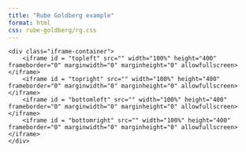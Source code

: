 ```yaml
---
title: "Rube Goldberg example"
format: html
css: rube-goldberg/rg.css
---
```


    <div class="iframe-container">
        <iframe id = "topleft" src="" width="100%" height="400" frameborder="0" marginwidth="0" marginheight="0" allowfullscreen></iframe>
        <iframe id = "topright" src="" width="100%" height="400" frameborder="0" marginwidth="0" marginheight="0" allowfullscreen></iframe>     
        <iframe id = "bottomleft" src="" width="100%" height="400" frameborder="0" marginwidth="0" marginheight="0" allowfullscreen></iframe>
        <iframe id = "bottomright" src="" width="100%" height="400" frameborder="0" marginwidth="0" marginheight="0" allowfullscreen></iframe>
    </div>
<script>
    // remove trinket branding from iframes
    const iframes = document.querySelectorAll('iframe');
    iframes.forEach(iframe => {
	//link = eval(iframe.id);
	link = "https://trinket.io/glowscript/26c2c5dcff98";
	// format from https://trinket.io/glowscript/05142cbbddef to https://trinket.io/embed/glowscript/05142cbbddef?outputOnly=true&start=result
	link = link.replace("https://trinket.io/glowscript/", "https://trinket.io/embed/glowscript/");
	link = link + "?outputOnly=true&start=result";
	iframe.src = link;
    });

</script>

